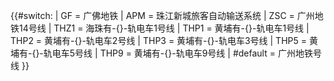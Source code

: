 <noinclude>{{Esoteric}}</noinclude><includeonly>{{#switch:{{{1}}}
| GF = 广佛地铁
| APM = 珠江新城旅客自动输送系统
| ZSC = 广州地铁14号线
| THZ1 = 海珠有-{}-轨电车1号线
| THP1 = 黄埔有-{}-轨电车1号线
| THP2 = 黄埔有-{}-轨电车2号线
| THP3 = 黄埔有-{}-轨电车3号线
| THP5 = 黄埔有-{}-轨电车5号线
| THP9 = 黄埔有-{}-轨电车9号线
| #default = 广州地铁{{{1}}}号线
}}</includeonly>